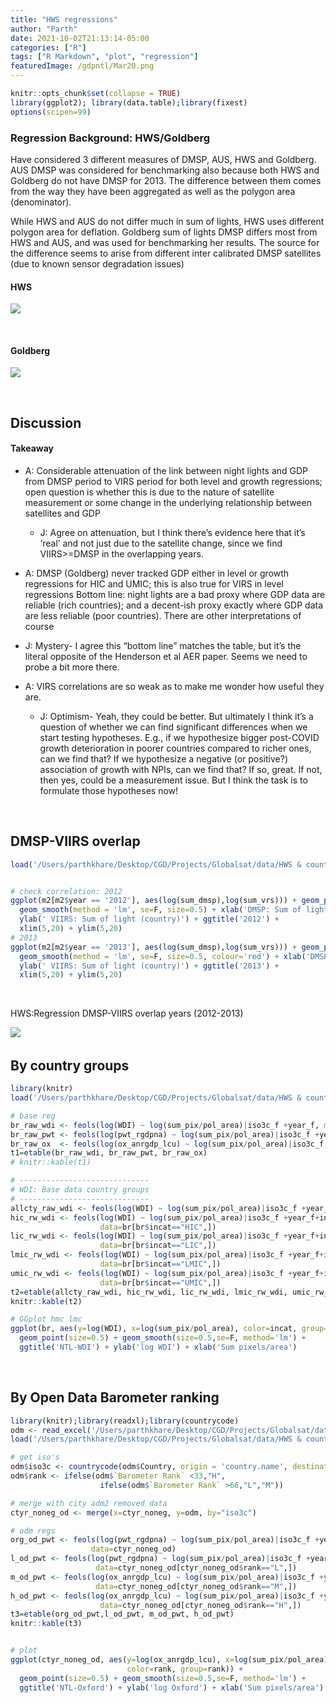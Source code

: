 ```yaml
---
title: "HWS regressions"
author: "Parth"
date: 2021-10-02T21:13:14-05:00
categories: ["R"]
tags: ["R Markdown", "plot", "regression"]
featuredImage: /gdpntl/Mar20.png
---
```




```r
knitr::opts_chunk$set(collapse = TRUE)
library(ggplot2); library(data.table);library(fixest)
options(scipen=99)
```

### Regression Background: HWS/Goldberg
Have considered 3 different measures of DMSP, AUS, HWS and Goldberg. AUS DMSP was considered for benchmarking also because both HWS and Goldberg do not have DMSP for 2013.
The difference between them comes from the way they have been aggregated as well as the polygon area (denominator).
 
While HWS and AUS do not differ much in sum of lights, HWS uses different polygon area for deflation. Goldberg sum of lights DMSP differs most from HWS and AUS, and was used for benchmarking her results. The source for the difference seems to arise from different inter calibrated DMSP satellites (due to known sensor degradation issues)

#### HWS

![](/gdpntl/HWS1_Aug21.jpg)

&nbsp;

#### Goldberg

![](/gdpntl/Goldberg_Aug21.png)

&nbsp;

## Discussion

#### Takeaway
- A: Considerable attenuation of the link between night lights and GDP from DMSP period to VIRS period for both level and growth regressions; open question is whether this is due to the nature of satellite measurement or some change in the underlying relationship between satellites and GDP
  - J: Agree on attenuation, but I think there’s evidence here that it’s ‘real’ and not just due to the satellite change, since we find VIIRS>=DMSP in the overlapping years.
  
- A: DMSP (Goldberg) never tracked GDP either in level or growth regressions for HIC and UMIC; this is also true for VIRS in level regressions
Bottom line: night lights are a bad proxy where GDP data are reliable (rich countries); and a decent-ish proxy exactly where GDP data are less reliable (poor countries). There are other interpretations of course
 - J: Mystery- I agree this “bottom line” matches the table, but it’s the literal opposite of the Henderson et al AER paper. Seems we need to probe a bit more there.

- A: VIRS correlations are so weak as to make me wonder how useful they are. 
  - J: Optimism- Yeah, they could be better. But ultimately I think it’s a question of whether we can find significant differences when we start testing hypotheses. E.g., if we hypothesize bigger post-COVID growth deterioration in poorer countries compared to richer ones, can we find that? If we hypothesize a negative (or positive?) association of growth with NPIs, can we find that? If so, great. If not, then yes, could be a measurement issue. But I think the task is to formulate those hypotheses now!
  
&nbsp;&nbsp;
  
## DMSP-VIIRS overlap
```r
load('/Users/parthkhare/Desktop/CGD/Projects/Globalsat/data/HWS & country level/overlap12-13.RData')


# check correlation: 2012
ggplot(m2[m2$year == '2012'], aes(log(sum_dmsp),log(sum_vrs))) + geom_point() +
  geom_smooth(method = 'lm', se=F, size=0.5) + xlab('DMSP: Sum of lights (country)') + 
  ylab(' VIIRS: Sum of light (country)') + ggtitle('2012') + 
  xlim(5,20) + ylim(5,20)
# 2013  
ggplot(m2[m2$year == '2013'], aes(log(sum_dmsp),log(sum_vrs))) + geom_point() +
  geom_smooth(method = 'lm', se=F, size=0.5, colour='red') + xlab('DMSP: Sum of lights (country)') + 
  ylab(' VIIRS: Sum of light (country)') + ggtitle('2013') +
  xlim(5,20) + ylim(5,20)
```

&nbsp;

HWS:Regression DMSP-VIIRS overlap years (2012-2013)

![](/gdpntl/DMVR-HWS.png)
&nbsp;&nbsp;&nbsp;


## By country groups
```r
library(knitr)
load('/Users/parthkhare/Desktop/CGD/Projects/Globalsat/data/HWS & country level/country_year regdata/Ctyr_Jul1_BaseregHML.RData')

# base reg
br_raw_wdi <- feols(log(WDI) ~ log(sum_pix/pol_area)|iso3c_f +year_f, model='within',data=br)
br_raw_pwt <- feols(log(pwt_rgdpna) ~ log(sum_pix/pol_area)|iso3c_f +year_f, model='within',data=br)
br_raw_ox  <- feols(log(ox_anrgdp_lcu) ~ log(sum_pix/pol_area)|iso3c_f +year_f, model='within',data=br)
t1=etable(br_raw_wdi, br_raw_pwt, br_raw_ox)
# knitr::kable(t1)

# -----------------------------
# WDI: Base data country groups
# -----------------------------
allcty_raw_wdi <- feols(log(WDI) ~ log(sum_pix/pol_area)|iso3c_f +year_f, model='within',data=br)
hic_rw_wdi <- feols(log(WDI) ~ log(sum_pix/pol_area)|iso3c_f +year_f+incat, model='within',
                    data=br[br$incat=="HIC",])
lic_rw_wdi <- feols(log(WDI) ~ log(sum_pix/pol_area)|iso3c_f +year_f+incat, model='within',
                    data=br[br$incat=="LIC",])
lmic_rw_wdi <- feols(log(WDI) ~ log(sum_pix/pol_area)|iso3c_f +year_f+incat, model='within',
                    data=br[br$incat=="LMIC",])
umic_rw_wdi <- feols(log(WDI) ~ log(sum_pix/pol_area)|iso3c_f +year_f+incat, model='within',
                    data=br[br$incat=="UMIC",])
t2=etable(allcty_raw_wdi, hic_rw_wdi, lic_rw_wdi, lmic_rw_wdi, umic_rw_wdi)
knitr::kable(t2)

# GGplot hmc lmc
ggplot(br, aes(y=log(WDI), x=log(sum_pix/pol_area), color=incat, group=incat)) +
  geom_point(size=0.5) + geom_smooth(size=0.5,se=F, method='lm') +
  ggtitle('NTL-WDI') + ylab('log WDI') + xlab('Sum pixels/area')


```

&nbsp;&nbsp;&nbsp;

## By Open Data Barometer ranking
```r
library(knitr);library(readxl);library(countrycode)
odm <- read_excel('/Users/parthkhare/Desktop/CGD/Projects/Globalsat/data/country data quality/Opendatabarm.xlsx')
load('/Users/parthkhare/Desktop/CGD/Projects/Globalsat/data/HWS & country level/country_year regdata/Ctyr_Jul1_Negadm2rmvd.RData')

# get iso's
odm$iso3c <- countrycode(odm$Country, origin = 'country.name', destination = 'iso3c')
odm$rank <- ifelse(odm$`Barometer Rank` <33,"H",
                    ifelse(odm$`Barometer Rank` >66,"L","M"))

# merge with city adm2 removed data
ctyr_noneg_od <- merge(x=ctyr_noneg, y=odm, by="iso3c")

# odm regs
org_od_pwt <- feols(log(pwt_rgdpna) ~ log(sum_pix/pol_area)|iso3c_f +year_f+rank, model='within',
                  data=ctyr_noneg_od)
l_od_pwt <- feols(log(pwt_rgdpna) ~ log(sum_pix/pol_area)|iso3c_f +year_f+rank, model='within',
                   data=ctyr_noneg_od[ctyr_noneg_od$rank=="L",])
m_od_pwt <- feols(log(ox_anrgdp_lcu) ~ log(sum_pix/pol_area)|iso3c_f +year_f+rank, model='within',
                   data=ctyr_noneg_od[ctyr_noneg_od$rank=="M",])
h_od_pwt <- feols(log(ox_anrgdp_lcu) ~ log(sum_pix/pol_area)|iso3c_f +year_f+rank, model='within',
                    data=ctyr_noneg_od[ctyr_noneg_od$rank=="H",])
t3=etable(org_od_pwt,l_od_pwt, m_od_pwt, h_od_pwt)
knitr::kable(t3)


# plot
ggplot(ctyr_noneg_od, aes(y=log(ox_anrgdp_lcu), x=log(sum_pix/pol_area), 
                          color=rank, group=rank)) + 
  geom_point(size=0.5) + geom_smooth(size=0.5,se=F, method='lm') +
  ggtitle('NTL-Oxford') + ylab('log Oxford') + xlab('Sum pixels/area')
```




